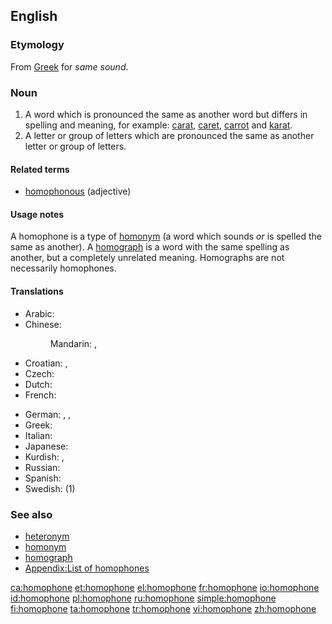 ==English==
{{wikipedia}}
{{nyms}}

===Etymology===
From [[Greek]] for ''same sound''.

===Noun===
{{en-noun}}

# A word which is pronounced the same as another word but differs in spelling and meaning, for example: [[carat]], [[caret]], [[carrot]] and [[karat]].
# A letter or group of letters which are pronounced the same as another letter or group of letters.

====Related terms====
* [[homophonous]] (adjective)

====Usage notes====
A homophone is a type of [[homonym]] (a word which sounds ''or'' is spelled the same as another). A [[homograph]] is a word with the same spelling as another, but a completely unrelated meaning. Homographs are not necessarily homophones.

====Translations====
{{trans-top|words with the same pronunciation}}
* Arabic: {{t|ar|لفظة متجانسة|f|tr=lafZa mutajānisa|sc=Arab}}
* Chinese:
*: Mandarin: {{t|zh|同音詞|sc=Hani}},  {{t|zh|同音词|tr=tóngyīncí|sc=Hani}}
* Croatian: {{t-|hr|homofon|m}}, {{t-|hr|istozvučnica|f}}
* Czech: {{t+|cs|homofonum|n}}
* Dutch: {{t|nl|homofoon|m}}
* French: {{t+|fr|homophone|m}}
{{trans-mid}}
* German: {{t|de|Gleichklang|m}},  {{t|de|Homophon|n}},  {{t|de|Homofon|n}}
* Greek: {{t+|el|ομόφωνος|m|sc=Grek}}
* Italian: {{t-|it|omofono|m}}
* Japanese: {{t|ja|同音語|tr=どうおんご, dōongo|sc=Jpan}}
* Kurdish: {{t|ku|hevdeng}}, {{t-|ku|homofon}}
* Russian: {{t|ru|омофон|m|tr=omofón|sc=Cyrl}}
* Spanish: {{t-|es|homófono|m}}
* Swedish: {{t+|sv|homofon|c}} (1)
{{trans-bottom}}

===See also===
* [[heteronym]]
* [[homonym]]
* [[homograph]]
* [[Appendix:List of homophones]]

[[ca:homophone]]
[[et:homophone]]
[[el:homophone]]
[[fr:homophone]]
[[io:homophone]]
[[id:homophone]]
[[pl:homophone]]
[[ru:homophone]]
[[simple:homophone]]
[[fi:homophone]]
[[ta:homophone]]
[[tr:homophone]]
[[vi:homophone]]
[[zh:homophone]]